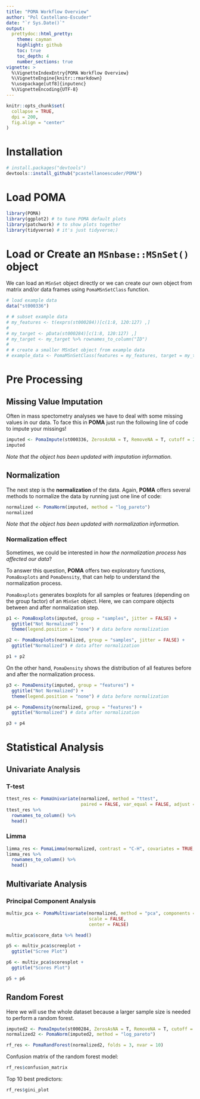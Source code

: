 ```yaml
---
title: "POMA Workflow Overview"
author: "Pol Castellano-Escuder"
date: "`r Sys.Date()`"
output:
  prettydoc::html_pretty:
    theme: cayman
    highlight: github
    toc: true
    toc_depth: 4
    number_sections: true
vignette: >
  %\VignetteIndexEntry{POMA Workflow Overview}
  %\VignetteEngine{knitr::rmarkdown}
  %\usepackage[utf8]{inputenc}
  %\VignetteEncoding{UTF-8}
---
```


```r
knitr::opts_chunk$set(
  collapse = TRUE,
  dpi = 200,
  fig.align = "center"
)
```

# Installation

```r
# install.packages("devtools")
devtools::install_github("pcastellanoescuder/POMA")
```

# Load POMA

```r
library(POMA)
library(ggplot2) # to tune POMA default plots
library(patchwork) # to show plots together
library(tidyverse) # it's just tidyverse;)
```

# Load or Create an `MSnbase::MSnSet()` object

We can load an `MSnSet` object directly or we can create our own object from matrix and/or data frames using `PomaMSnSetClass` function.  

```r
# load example data
data("st000336")

# # subset example data
# my_features <- t(exprs(st000284))[c(1:8, 120:127) ,]
# 
# my_target <- pData(st000284)[c(1:8, 120:127) ,]
# my_target <- my_target %>% rownames_to_column("ID")
# 
# # create a smaller MSnSet object from example data
# example_data <- PomaMSnSetClass(features = my_features, target = my_target)
```

# Pre Processing

## Missing Value Imputation

Often in mass spectometry analyses we have to deal with some missing values in our data. To face this in **POMA** just run the following line of code to impute your missings!

```r
imputed <- PomaImpute(st000336, ZerosAsNA = T, RemoveNA = T, cutoff = 20, method = "knn")
imputed
```

_Note that the object has been updated with imputation information._

## Normalization

The next step is the **normalization** of the data. Again, **POMA** offers several methods to normalize the data by running just one line of code:

```r
normalized <- PomaNorm(imputed, method = "log_pareto")
normalized
```

_Note that the object has been updated with normalization information._

### Normalization effect

Sometimes, we could be interested in _how the normalization process has affected our data_?  

To answer this question, **POMA** offers two exploratory functions, `PomaBoxplots` and `PomaDensity`, that can help to understand the normalization process.

`PomaBoxplots` generates boxplots for all samples or features (depending on the group factor) of an `MSnSet` object. Here, we can compare objects between and after normalization step.

```r
p1 <- PomaBoxplots(imputed, group = "samples", jitter = FALSE) +
  ggtitle("Not Normalized") +
  theme(legend.position = "none") # data before normalization

p2 <- PomaBoxplots(normalized, group = "samples", jitter = FALSE) +
  ggtitle("Normalized") # data after normalization

p1 + p2
```

On the other hand, `PomaDensity` shows the distribution of all features before and after the normalization process. 

```r
p3 <- PomaDensity(imputed, group = "features") +
  ggtitle("Not Normalized") +
  theme(legend.position = "none") # data before normalization

p4 <- PomaDensity(normalized, group = "features") +
  ggtitle("Normalized") # data after normalization

p3 + p4
```

# Statistical Analysis

## Univariate Analysis

### T-test

```r
ttest_res <- PomaUnivariate(normalized, method = "ttest", 
                            paired = FALSE, var_equal = FALSE, adjust = "fdr")
ttest_res %>% 
  rownames_to_column() %>% 
  head()
```

### Limma

```r
limma_res <- PomaLimma(normalized, contrast = "C-H", covariates = TRUE, adjust = "fdr")
limma_res %>% 
  rownames_to_column() %>% 
  head()
```

## Multivariate Analysis

### Principal Component Analysis

```r
multiv_pca <- PomaMultivariate(normalized, method = "pca", components = 5,
                               scale = FALSE,
                               center = FALSE)
```

```r
multiv_pca$score_data %>% head()
```

```r
p5 <- multiv_pca$screeplot +
  ggtitle("Scree Plot")

p6 <- multiv_pca$scoresplot +
  ggtitle("Scores Plot")

p5 + p6
```

## Random Forest

Here we will use the whole dataset because a larger sample size is needed to perform a random forest.  
```r
imputed2 <- PomaImpute(st000284, ZerosAsNA = T, RemoveNA = T, cutoff = 20, method = "knn")
normalized2 <- PomaNorm(imputed2, method = "log_pareto")

rf_res <- PomaRandForest(normalized2, folds = 3, nvar = 10)
```

Confusion matrix of the random forest model:  

```r
rf_res$confusion_matrix
```

Top 10 best predictors:  

```r
rf_res$gini_plot
```

